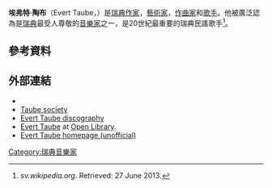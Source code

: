 {{Infobox musical artist
| name               =埃弗特·陶布
| image              =Evert Taube 1961.JPG
| caption            =埃弗特·陶布
| image_size         = <!-- Only for images narrower than 220 pixels -->
| background         =solo_singer
| birth_name         = Axel Evert Taube
| alias              =
| birth_date         = {{Birth date|1890|3|12|df=y}} 
|birth_place         = [[瑞典|瑞典]][[哥特堡|哥特堡]]
| death_date         ={{death date and age|1976|1|31|1890|3|12|df=y}} 
|death_place         = [[瑞典|瑞典]][[斯德哥爾摩|斯德哥爾摩]]
| origin             =
| instrument         =[[魯特琴|魯特琴]]
| genre              =
| occupation         =[[作家|作家]]、[[藝術家|藝術家]]、[[作曲家|作曲家]]、[[歌手|歌手]]
| years_active       =1918–74
| label              =
| associated_acts    =
| website            =
| current_members    =
| past_members       =
| notable_instruments=
}}

'''埃弗特·陶布'''（Evert Taube，{{bd|1890年|3月12日|1976年|1月31日|}}）是[[瑞典|瑞典]][[作家|作家]]，[[藝術家|藝術家]]，[[作曲家|作曲家]]和[[歌手|歌手]]。他被廣泛認為是[[瑞典|瑞典]]最受人尊敬的[[音樂家|音樂家]]之一，是20世紀最重要的瑞典民謠歌手<ref name="Taube">''sv.wikipedia.org''. Retrieved: 27 June 2013.</ref>。

== 參考資料 ==
{{Reflist}}

== 外部連結 ==
* {{Internet Archive author |sname=Evert Taube}}
*[http://www.taubesallskapet.se Taube society] {{Wayback|url=http://www.taubesallskapet.se/ |date=20060615025614 }}
*[https://web.archive.org/web/20140817074851/http://78-varvare.atspace.co.uk/evetau.htm Evert Taube discography]
*[http://openlibrary.org/authors/OL172188A/Evert_Taube Evert Taube] {{Wayback|url=http://openlibrary.org/authors/OL172188A/Evert_Taube |date=20190630070925 }} at [[Open_Library|Open Library]].
*[https://web.archive.org/web/20050513194558/http://www.everttaube.info/ Evert Taube homepage (unofficial)]

[[Category:瑞典音樂家|Category:瑞典音樂家]]